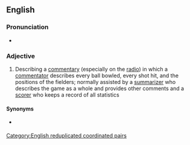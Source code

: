 ==English==

===Pronunciation===
* {{audio|en|en-au-ball-by-ball.ogg|Audio (AU)}}

===Adjective===
{{en-adj|-|head=[[ball]]-[[by]]-ball}}

# {{lb|en|cricket}} Describing a [[commentary]] (especially on the [[radio]]) in which a [[commentator]] describes every ball bowled, every shot hit, and the positions of the fielders; normally assisted by a [[summarizer]] who describes the game as a whole and provides other comments and a [[scorer]] who keeps a record of all statistics

====Synonyms====
* {{l|en|play-by-play}} {{qualifier|US}}

[[Category:English reduplicated coordinated pairs]]